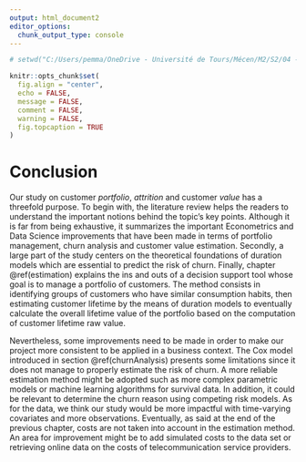 ```yaml
---
output: html_document2
editor_options: 
  chunk_output_type: console
---
```


```r
# setwd("C:/Users/pemma/OneDrive - Université de Tours/Mécen/M2/S2/04 - 3R/portfolio_churn_value")
```


```r
knitr::opts_chunk$set(
  fig.align = "center", 
  echo = FALSE, 
  message = FALSE, 
  comment = FALSE, 
  warning = FALSE, 
  fig.topcaption = TRUE
)
```

# Conclusion {-}

Our study on customer *portfolio*, *attrition* and customer *value* has a threefold purpose. To begin with, the literature review helps the readers to understand the important notions behind the topic's key points. Although it is far from being exhaustive, it summarizes the important Econometrics and Data Science improvements that have been made in terms of portfolio management, churn analysis and customer value estimation. Secondly, a large part of the study centers on the theoretical foundations of duration models which are essential to predict the risk of churn. Finally, chapter \@ref(estimation) explains the ins and outs of a decision support tool whose goal is to manage a portfolio of customers. The method consists in identifying groups of customers who have similar consumption habits, then estimating customer lifetime by the means of duration models to eventually calculate the overall lifetime value of the portfolio based on the computation of customer lifetime raw value. 

Nevertheless, some improvements need to be made in order to make our project more consistent to be applied in a business context. The Cox model introduced in section \@ref(churnAnalysis) presents some limitations since it does not manage to properly estimate the risk of churn. A more reliable estimation method might be adopted such as more complex parametric models or machine learning algorithms for survival data. In addition, it could be relevant to determine the churn reason using competing risk models. As for the data, we think our study would be more impactful with time-varying covariates and more observations. Eventually, as said at the end of the previous chapter, costs are not taken into account in the estimation method. An area for improvement might be to add simulated costs to the data set or retrieving online data on the costs of telecommunication service providers. 